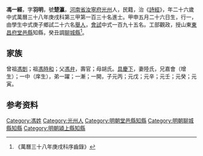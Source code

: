 {{明清人物信息框
| 姓名 = 馮一經
| 原名 =
| 圖片名稱= 
| 圖片大小 =
| 圖片說明 = 
| 最高職務 =
| 國家 = 大明 
| 爵位 =
| 籍貫 = [[河南省|河南省]][[汝寧府|汝寧府]][[光州|光州]]
| 族裔 = 
| 旗籍 = 
| 字號 = 
| 諡號 =
| 出生日期 = 甲申五月二十六日
| 出生地點 =
| 逝世日期 = 
| 逝世地點 =
| 墓葬 =
| 配偶 = 陸氏
| 親屬 = 曾祖[[馮剴|馮剴]]，祖[[馮時和|馮時和]]，父[[馮弁|馮弁]]，母胡氏
| 出身 =
* 萬曆三十八年庚戌科進士
| 經歷 =
| 著作 =  
*
*
*
}}
'''馮一經'''{{BD|1585年||？年||}}，字'''羽明'''，號'''楚瀛'''，[[河南省|河南省]][[汝寧府|汝寧府]][[光州|光州]]人，民籍，治《[[詩經|詩經]]》，年二十六歲中式萬曆三十八年庚戌科第三甲第一百三十名進士。甲申五月二十六日生，行一，由學生中式庚子鄉試二十六名[[舉人|舉人]]，[[會試|會試]]中式一百九十五名。工部觀政，授山東[[東昌府|東昌府]][[堂邑縣|堂邑縣]]知縣，癸丑調[[聊城縣|聊城縣]]<ref>《萬曆三十八年庚戌科序齒錄》</ref>。

== 家族 ==
曾祖[[馮剴|馮剴]]；祖[[馮時和|馮時和]]；父[[馮弁|馮弁]]，壽官；母胡氏。[[具慶下|具慶下]]，妻陸氏，兄嘉會（增生）；一中（庠生），弟一躍；一漸；一開，子元丙；元戊；元辛；元壬；元癸；元寅。

== 参考资料 ==
{{reflist}}

{{start box}}
{{s-off}}
{{s-before|[[王日華|王日華]]}}
{{s-title|明朝潁上縣知縣|1619年－1620年}}
{{s-after|[[尹六合|尹六合]]}}
{{end box}}

{{萬曆三十八年庚戌科殿试金榜}}

{{Authority control}}

{{DEFAULTSORT:}}
[[Category:馮姓|Category:馮姓]]
[[Category:光州人|Category:光州人]]
[[Category:明朝堂邑縣知縣|Category:明朝堂邑縣知縣]]
[[Category:明朝聊城縣知縣|Category:明朝聊城縣知縣]]
[[Category:明朝潁上縣知縣|Category:明朝潁上縣知縣]]


{{明朝人物小作品}}